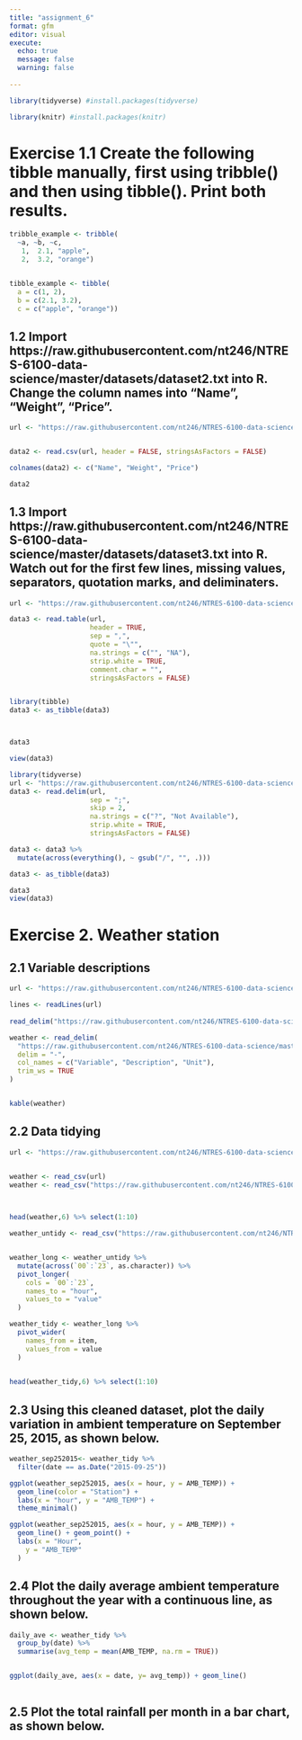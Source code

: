 ```yaml
---
title: "assignment_6"
format: gfm
editor: visual
execute: 
  echo: true
  message: false
  warning: false
  
---
```

```r

library(tidyverse) #install.packages(tidyverse)

library(knitr) #install.packages(knitr)

```
# Exercise 1.1 Create the following tibble manually, first using tribble() and then using tibble(). Print both results.

```r
tribble_example <- tribble(
  ~a, ~b, ~c,
   1,  2.1, "apple",
   2,  3.2, "orange")


tibble_example <- tibble(
  a = c(1, 2),
  b = c(2.1, 3.2),
  c = c("apple", "orange"))

```

## 1.2 Import https://raw.githubusercontent.com/nt246/NTRES-6100-data-science/master/datasets/dataset2.txt into R. Change the column names into “Name”, “Weight”, “Price”.

```r
url <- "https://raw.githubusercontent.com/nt246/NTRES-6100-data-science/master/datasets/dataset2.txt"


data2 <- read.csv(url, header = FALSE, stringsAsFactors = FALSE)

colnames(data2) <- c("Name", "Weight", "Price")

data2

```

## 1.3 Import https://raw.githubusercontent.com/nt246/NTRES-6100-data-science/master/datasets/dataset3.txt into R. Watch out for the first few lines, missing values, separators, quotation marks, and deliminaters.

```r
url <- "https://raw.githubusercontent.com/nt246/NTRES-6100-data-science/master/datasets/dataset3.txt"

data3 <- read.table(url, 
                    header = TRUE, 
                    sep = ",", 
                    quote = "\"",
                    na.strings = c("", "NA"),
                    strip.white = TRUE,
                    comment.char = "",
                    stringsAsFactors = FALSE)


library(tibble)
data3 <- as_tibble(data3)



data3

view(data3)

library(tidyverse)
url <- "https://raw.githubusercontent.com/nt246/NTRES-6100-data-science/master/datasets/dataset3.txt"
data3 <- read.delim(url,
                    sep = ";",
                    skip = 2,
                    na.strings = c("?", "Not Available"),
                    strip.white = TRUE,
                    stringsAsFactors = FALSE)

data3 <- data3 %>%
  mutate(across(everything(), ~ gsub("/", "", .)))

data3 <- as_tibble(data3)

data3
view(data3)


```


# Exercise 2. Weather station

## 2.1 Variable descriptions

```r
url <- "https://raw.githubusercontent.com/nt246/NTRES-6100-data-science/master/datasets/2015y_Weather_Station_notes.txt"

lines <- readLines(url)
 
read_delim("https://raw.githubusercontent.com/nt246/NTRES-6100-data-science/master/datasets/2015y_Weather_Station_notes.txt", delim = "-")

weather <- read_delim(
  "https://raw.githubusercontent.com/nt246/NTRES-6100-data-science/master/datasets/2015y_Weather_Station_notes.txt",
  delim = "-",
  col_names = c("Variable", "Description", "Unit"),
  trim_ws = TRUE
)


kable(weather)

```

## 2.2 Data tidying


```r
url <- "https://raw.githubusercontent.com/nt246/NTRES-6100-data-science/master/datasets/2015y_Weather_Station.csv"


weather <- read_csv(url)
weather <- read_csv("https://raw.githubusercontent.com/nt246/NTRES-6100-data-science/master/datasets/2015y_Weather_Station.csv")


 
head(weather,6) %>% select(1:10)

weather_untidy <- read_csv("https://raw.githubusercontent.com/nt246/NTRES-6100-data-science/master/datasets/2015y_Weather_Station.csv")


weather_long <- weather_untidy %>%
  mutate(across(`00`:`23`, as.character)) %>% 
  pivot_longer(
    cols = `00`:`23`,
    names_to = "hour",
    values_to = "value"
  )

weather_tidy <- weather_long %>%
  pivot_wider(
    names_from = item,
    values_from = value
  )

 
head(weather_tidy,6) %>% select(1:10)

```


## 2.3 Using this cleaned dataset, plot the daily variation in ambient temperature on September 25, 2015, as shown below.

```r
weather_sep252015<- weather_tidy %>%
  filter(date == as.Date("2015-09-25"))

ggplot(weather_sep252015, aes(x = hour, y = AMB_TEMP)) +
  geom_line(color = "Station") +
  labs(x = "hour", y = "AMB_TEMP") +
  theme_minimal() 

ggplot(weather_sep252015, aes(x = hour, y = AMB_TEMP)) +
  geom_line() + geom_point() +
  labs(x = "Hour",
    y = "AMB_TEMP"
  )


```

## 2.4 Plot the daily average ambient temperature throughout the year with a continuous line, as shown below.


```r

daily_ave <- weather_tidy %>%
  group_by(date) %>%
  summarise(avg_temp = mean(AMB_TEMP, na.rm = TRUE))


ggplot(daily_ave, aes(x = date, y= avg_temp)) + geom_line()
  

```
## 2.5 Plot the total rainfall per month in a bar chart, as shown below.

```r



```

